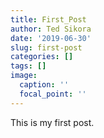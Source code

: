 ```yaml
---
title: First_Post
author: Ted Sikora
date: '2019-06-30'
slug: first-post
categories: []
tags: []
image:
  caption: ''
  focal_point: ''
---
```


This is my first post.